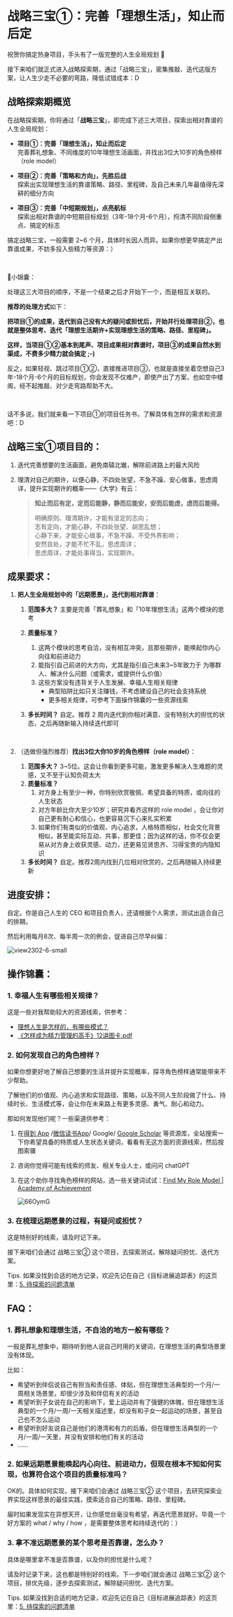 # 战略三宝①：完善「理想生活」，知止而后定



祝贺你搞定热身项目，手头有了一版完整的人生全局规划 🎉

接下来咱们就正式进入战略探索期，通过「战略三宝」，密集推敲、迭代这版方案，让人生少走不必要的弯路，降低试错成本：D



## 战略探索期概览

在战略探索期，你将通过「**战略三宝**」，即完成下述三大项目，探索出相对靠谱的人生全局规划：

- **项目①：完善「理想生活」，知止而后定** <br />
  完善葬礼想象、不同维度的10年理想生活画面，并找出3位大10岁的角色榜样（role model）

- **项目②：完善「策略和方向」，先胜后战**  <br />
  探索出实现理想生活的靠谱策略、路径、里程碑，及自己未来几年最值得先深耕的细分方向
- **项目③：完善「中短期规划」，点亮航标**  <br />
  探索出相对靠谱的中短期目标规划（3年-18个月-6个月），捋清不同阶段侧重点、搞定的标志

搞定战略三宝，一般需要 2~6 个月，具体时长因人而异。如果你想更早搞定产出靠谱成果，不妨多投入些精力等资源：）

<br />

🎁小锦囊：

处理这三大项目的顺序，不是一个结束之后才开始下一个，而是相互关联的。

**推荐的处理方式**如下：

**把项目①的成果，迭代到自己没有大的疑问或担忧后，开始并行处理项目②，也就是整体思考、迭代「理想生活期许+实现理想生活的策略、路径、里程碑」。**

**这样，当项目①②基本到尾声、项目成果相对靠谱时，项目③的成果自然水到渠成，不费多少精力就会搞定 ;-)**

反之，如果轻视、跳过项目①②，直接推进项目③，也就是直接坐着空想自己3年-18个月-6个月的目标规划，你会发现不仅难产，即使产出了方案，也如空中楼阁，经不起推敲、对少走弯路帮助不大。

<br />

话不多说，我们就来看一下项目①的项目任务书，了解具体有怎样的需求和资源吧：D



## 战略三宝①项目目的：



1. 迭代完善想要的生活画面，避免南辕北辙，解除前进路上的最大风险

2. 理清对自己的期许，以便心静，不四处张望，不急不躁、安心做事，思虑周详，提升实现期许的概率——《大学》有云：

   > **知止而后有定，定而后能静，静而后能安，安而后能虑，虑而后能得。**
   >
   > 明确原则、理清期许，才能有坚定的志向；<br />
   > 志有定向，才能心静，不四处张望、胡思乱想；<br />
   > 心静下来，才能安心做事，不急不躁、不受外界影响；<br />
   > 安然自处，才能不忙不乱，思虑周详；<br />
   > 思虑周详，才能处事得当，实现期许。<br />

## 成果要求：

1. **把人生全局规划中的「远期愿景」，迭代到相对靠谱**：

   1. **范围多大？** 主要是完善「葬礼想象」和「10年理想生活」这两个模块的思考

   2. **质量标准？** 

      1. 这两个模块的思考自洽，没有相互冲突，且那些期许，能唤起你内心向往和前进动力
      2. 能指引自己前进的大方向，尤其是指引自己未来3~5年致力于 为哪群人、解决什么问题（或需求，或提供什么价值）
      3. 这些方案没有违背关于人生发展、幸福人生相关规律
         - 典型陷阱比如只关注赚钱，不考虑建设自己的社会支持系统
         - 更多相关规律，可参考下面操作锦囊的一些资源线索

   3. **多长时间？** 自定。推荐 2 周内迭代到你相对满意、没有特别大的担忧的状态，之后再随新输入持续迭代即可

      <br />

2. （选做但强烈推荐）**找出3位大你10岁的角色榜样（role model）**：

   1. **范围多大？** 3~5位。这会让你看到更多可能，激发更多解决人生难题的灵感，又不至于认知负荷太大
   2. **质量标准？**
      1. 对方身上有至少一种，你特别欣赏敬佩、希望具备的特质，或向往的人生状态
      2. 对方年龄比你大至少10岁；研究并看齐这样的 role model ，会让你对自己更有耐心和信心，也更容易沉下心来扎实积累
      3. 如果你们有类似的价值观、内心追求，人格特质相似，社会文化背景相似，甚至能实际互动、共事，那更佳；因为这样的话，你不仅会更易从对方身上收获灵感、动力，还更易见贤思齐、习得宝贵的内隐知识
   3. **多长时间？** 自定。推荐2周内找到几位相对欣赏的，之后再随输入持续更新

## 进度安排：

自定。你是自己人生的 CEO 和项目负责人，还请根据个人需求，测试出适合自己的排期。

然后利用每月8次、每半周一次的例会，促进自己尽早纠偏：

![view2302-6-small](https://cdn.sunnyhuang.net/share/view2302-6-small.png?x-oss-process=image/watermark,t_3,fill_1,padx_200,pady_200,text_6Zeq6Zeq5Lq655Sf,rotate_330 ':size=550')

## 操作锦囊：

### 1. 幸福人生有哪些相关规律？

这是一些对我帮助较大的资源线索，供参考：

- [理想人生是怎样的，有哪些模式？ ](/guides/model-idealife)
- [《怎样成为精力管理的高手》12讲图卡.pdf](https://weiban.luojilab.com/mobile/preview_pdf?code=031nQyGa1sXr4C0hB0Ja1uO1Ja1nQyG7&radar_id=qyqkqh6wjjnftimaevo&staff_id=wudangchi&create_source=sidebar&target=sidebar&target_id=133396&is_preview=False&_c=X1BvV1pDR2kHAwUEWl9mWltHRw&source=radarH5&url=https%3A%2F%2Fweibanzhushou.oss-cn-shenzhen.aliyuncs.com%2F1704517653754899457%2Fquick_reply%2Fkuanianyanjiang19%2Fkt0y7jjrf7s_《怎样成为精力管理的高手》12讲图卡.pdf&name=《怎样成为精力管理的高手》12讲图卡.pdf&is_hidden_weiban_logo=0&user_radar_authorization=1)

### 2. 如何发现自己的角色榜样？

如果你想更好地了解自己想要的生活并提升实现概率，探寻角色榜样通常能带来不少帮助。

了解他们的价值观、内心追求和实现路径、策略，以及不同人生阶段做了什么、持续时长、生活模式等，会让你在未来路上有更多灵感、勇气、耐心和动力。

那如何发现他们呢？一些渠道供参考：

1. 在[得到 App](https://www.dedao.cn/) /[微信读书App](https://weread.qq.com/)/ Google/ [Google Scholar](https://scholar.google.com/) 等资源库，全站搜索一下你希望具备的特质或人生状态关键词，看看有无这方面的资源线索，然后按图索骥

2. 咨询你觉得可能有线索的师友、相关专业人士，或问问 chatGPT

3. 在这个助你寻找角色榜样的网站，选一些关键词试试：[Find My Role Model | Academy of Achievement](https://achievement.org/find-my-role-model/)

   ![66OymG](https://cdn.sunnyhuang.net/share/66OymG.png ':size=700')

### 3. 在梳理远期愿景的过程，有疑问或担忧？

这是特别好的线索，请及时记下来。

接下来咱们会通过 战略三宝② 这个项目，去探索测试，解除疑问担忧、迭代方案。

Tips. 如果没找到合适的地方记录，欢迎先记在自己《目标进展追踪表》的这页里：[5. 待探索的问题清单](https://sunnylife.feishu.cn/wiki/wikcnXVeUoG1WkOUYcJ33kyIXxc?sheet=atO6nt)

## FAQ：

### 1. 葬礼想象和理想生活，不自洽的地方一般有哪些？

一般是葬礼想象中，期待听到他人说自己时用的关键词，在理想生活的典型场景里没有体现。

比如：

- 希望听到伴侣说自己有担当和责任感、体贴，但在理想生活典型的一个月/一周相关场景里，却很少涉及和伴侣有关的活动
- 希望听到子女说在自己的影响下，爱上运动并有了强健的体魄，但在理想生活典型的一个月/一周/一天相关描述里，却没有和子女一起运动的场景，甚至自己也不怎么运动
- 希望听到好友说自己是他们的港湾和有力的后盾，但在理想生活典型的一个月/一周/一天里，并没有安排和他们有关的活动
- ……

### 2. 如果远期愿景能唤起内心向往、前进动力，但现在根本不知如何实现，也算符合这个项目的质量标准吗？

OK的。具体如何实现，接下来咱们会通过 战略三宝② 这个项目，去研究探索业界实现这样愿景的最佳实践，摸索适合自己的策略、路径、里程碑。

届时如果发现实在异想天开，让你感觉丝毫没有希望，再迭代愿景就好。毕竟一个好方案的 what / why / how ，是需要整体思考和持续迭代的：）

### 3. 拿不准远期愿景的某个思考是否靠谱，怎么办？

具体是哪里拿不准是否靠谱，以及你的担忧是什么呢？

请及时记录下来，这也都是特别好的线索。下一步咱们就会通过 战略三宝② 这个项目，排优先级，逐步去探索测试，解除疑问担忧、迭代方案。

Tips. 如果没找到合适的地方记录，欢迎先记在自己《目标进展追踪表》的这页里：[5. 待探索的问题清单](https://sunnylife.feishu.cn/wiki/wikcnXVeUoG1WkOUYcJ33kyIXxc?sheet=atO6nt)

